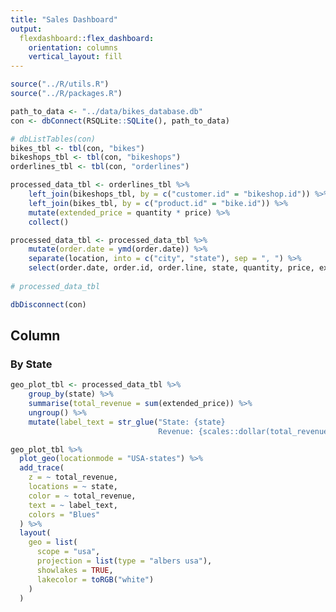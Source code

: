 ```yaml
---
title: "Sales Dashboard"
output: 
  flexdashboard::flex_dashboard:
    orientation: columns
    vertical_layout: fill
---
```


<!-- 
Contents:
- Simple static dashboard 
- one column
- one plot 
-->

```r
source("../R/utils.R")
source("../R/packages.R")
```

```r
path_to_data <- "../data/bikes_database.db"
con <- dbConnect(RSQLite::SQLite(), path_to_data)

# dbListTables(con)
bikes_tbl <- tbl(con, "bikes")
bikeshops_tbl <- tbl(con, "bikeshops")
orderlines_tbl <- tbl(con, "orderlines")

processed_data_tbl <- orderlines_tbl %>%
    left_join(bikeshops_tbl, by = c("customer.id" = "bikeshop.id")) %>%
    left_join(bikes_tbl, by = c("product.id" = "bike.id")) %>%
    mutate(extended_price = quantity * price) %>%
    collect()

processed_data_tbl <- processed_data_tbl %>%    
    mutate(order.date = ymd(order.date)) %>%
    separate(location, into = c("city", "state"), sep = ", ") %>%
    select(order.date, order.id, order.line, state, quantity, price, extended_price)
    
# processed_data_tbl

dbDisconnect(con)
```



Column {data-width=100}
---------------------------------------------------------------

### By State

```r
geo_plot_tbl <- processed_data_tbl %>%
    group_by(state) %>%
    summarise(total_revenue = sum(extended_price)) %>%
    ungroup() %>%
    mutate(label_text = str_glue("State: {state}
                                 Revenue: {scales::dollar(total_revenue)}"))
```

```r
geo_plot_tbl %>%
  plot_geo(locationmode = "USA-states") %>%
  add_trace(
    z = ~ total_revenue,
    locations = ~ state,
    color = ~ total_revenue,
    text = ~ label_text,
    colors = "Blues"
  ) %>%
  layout(
    geo = list(
      scope = "usa",
      projection = list(type = "albers usa"),
      showlakes = TRUE,
      lakecolor = toRGB("white")
    )
  )
```
